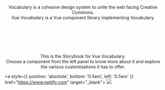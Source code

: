 

<Meta title = 'Vue Vocabulary/Introduction'/>

<center>
  <svg width="212" height="40" viewBox="0 0 212 40" xmlns="http://www.w3.org/2000/svg" className="has-text-black">
    <use href={`${vocabularySvg}#vocabulary`}></use>
  </svg>

  <p class="text-normal">
    Vocabulary is a cohesive design system to unite the web facing Creative Commons.<br/>
    Vue Vocabulary is a Vue component library implementing Vocabulary.
  </p>

  <a href="https://github.com/creativecommons/vue-vocabulary" class="github-corner">
    <svg width="80" height="80" viewBox="0 0 250 250" xmlns="http://www.w3.org/2000/svg">
      <use href={`${gitHubCornerSvg}#githubcorner`}></use>
    </svg>
  </a>

  <p class="text-normal">
    This is the Storybook for Vue Vocabulary.<br/>
    Choose a component from the left panel to know more about it and explore the various customisations it has to offer.
  </p>
</center>

<a style={{ position: 'absolute', bottom: '0.5em', left: '0.5em' }} href="https://www.netlify.com" target="_blank">
  <img src="https://www.netlify.com/img/global/badges/netlify-light.svg"/>
</a>
